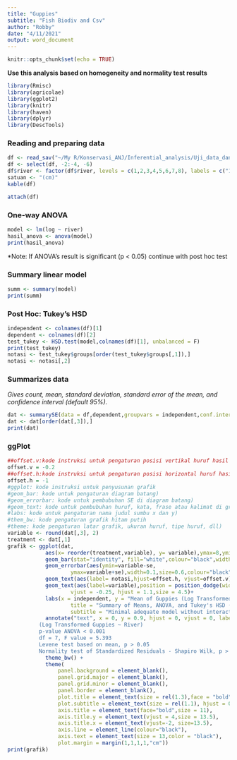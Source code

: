 ```yaml
---
title: "Guppies"
subtitle: "Fish Biodiv and Csv"
author: "Robby"
date: "4/11/2021"
output: word_document
---
```


```r
knitr::opts_chunk$set(echo = TRUE)
```

**Use this analysis based on homogeneity and normality test results**

```r
library(Rmisc)
library(agricolae)
library(ggplot2)
library(knitr)
library(haven)
library(dplyr)
library(DescTools)
```


### **Reading and preparing data**
```r
df <- read_sav("~/My R/Konservasi_ANJ/Inferential_analysis/Uji_data_dan_ANOVA/fish14.sav")
df <- select(df, -2:-4, -6)
df$river <- factor(df$river, levels = c(1,2,3,4,5,6,7,8), labels = c("1","2","3","4","5","6","7","8"))
satuan <- "(cm)"
kable(df)
```

```r
attach(df)
```


### **One-way ANOVA**
```r
model <- lm(log ~ river)
hasil_anova <- anova(model)
print(hasil_anova)
```

*Note: If ANOVA's result is significant (p < 0.05) continue with post hoc test

### **Summary linear model**
```r
summ <- summary(model)
print(summ)
```

### **Post Hoc: Tukey's HSD**
```r
independent <- colnames(df)[1]
dependent <- colnames(df)[2]
test_tukey <- HSD.test(model,colnames(df)[1], unbalanced = F)
print(test_tukey)
notasi <- test_tukey$groups[order(test_tukey$groups[,1]),]
notasi <- notasi[,2]
```

### **Summarizes data**
*Gives count, mean, standard deviation, standard error of the mean, and confidence interval (default 95%).*
```r
dat <- summarySE(data = df,dependent,groupvars = independent,conf.interval = 0.95)
dat <- dat[order(dat[,3]),]
print(dat)
```

### **ggPlot**
```r
##offset.v:kode instruksi untuk pengaturan posisi vertikal huruf hasil uji lanjut di atas nilai SE
offset.v = -0.2
##offset.h:kode instruksi untuk pengaturan posisi horizontal huruf hasil uji lanjut di atas nilai SE
offset.h = -1
#ggplot: kode instruksi untuk penyusunan grafik
#geom_bar: kode untuk pengaturan diagram batang)
#geom_errorbar: kode untuk pembubuhan SE di diagram batang)
#geom_text: kode untuk pembubuhan huruf, kata, frase atau kalimat di grafik)
#labs: kode untuk pengaturan nama judul sumbu x dan y)
#them_bw: kode pengaturan grafik hitam putih
#theme: kode pengaturan latar grafik, ukuran huruf, tipe huruf, dll)
variable <- round(dat[,3], 2)
treatment <- dat[,1]
grafik <- ggplot(dat,
            aes(x= reorder(treatment,variable), y= variable),ymax=8,ymin=0.0)+
            geom_bar(stat="identity", fill="white",colour="black",width = 0.6)+
            geom_errorbar(aes(ymin=variable-se,
                    ymax=variable+se),width=0.1,size=0.6,colour="black") +
            geom_text(aes(label= notasi,hjust=offset.h, vjust=offset.v),size=5) +
            geom_text(aes(label=variable),position = position_dodge(width = 0.4),
                    vjust = -0.25, hjust = 1.1,size = 4.5)+
            labs(x = independent, y = "Mean of Guppies (Log Transformed)", 
                    title = "Summary of Means, ANOVA, and Tukey's HSD (honestly significant difference) test by river", 
                    subtitle = "Minimal adequate model without interaction (depth and river) and depth") +
            annotate("text", x = 0, y = 0.9, hjust = 0, vjust = 0, label = "
          (Log Transformed Guppies ~ River)
          p-value ANOVA < 0.001
          df = 7, F value = 5.393
          Levene test based on mean, p > 0.05
          Normality test of Standardized Residuals - Shapiro Wilk, p > 0.05 ")+
            theme_bw() +
            theme(
                panel.background = element_blank(),
                panel.grid.major = element_blank(),
                panel.grid.minor = element_blank(),
                panel.border = element_blank(),
                plot.title = element_text(size = rel(1.3),face = "bold",hjust=0),
                plot.subtitle = element_text(size = rel(1.1), hjust = 0),
                axis.title = element_text(face="bold",size = 11),
                axis.title.y = element_text(vjust = 4,size = 13.5),
                axis.title.x = element_text(vjust=-2, size=13.5),
                axis.line = element_line(colour="black"),
                axis.text = element_text(size = 13,color = "black"),
                plot.margin = margin(1,1,1,1,"cm"))
print(grafik)
```

